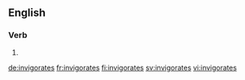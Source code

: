 ==English==

===Verb===
{{head|en}}

# {{en-third-person singular of|invigorate}}

[[de:invigorates]]
[[fr:invigorates]]
[[fi:invigorates]]
[[sv:invigorates]]
[[vi:invigorates]]